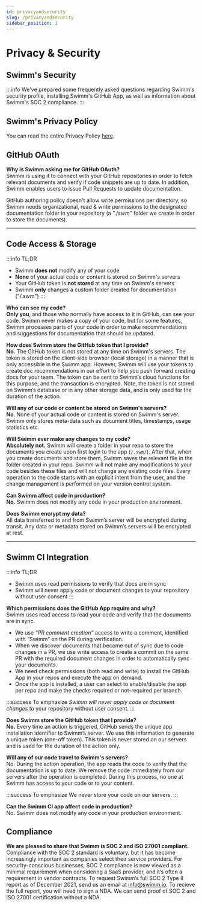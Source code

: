 ```yaml
---
id: privacyandsecurity
slug: /privacyandsecurity
sidebar_position: 1
---
```



# Privacy & Security

## Swimm's Security

:::info
We've prepared some frequently asked questions regarding Swimm's security profile, installing Swimm's GitHub App, as well as information about Swimm's SOC 2 compliance.
:::

## Swimm's Privacy Policy

You can read the entire Privacy Policy [here](https://swimm.io/legal/privacy-policy/).

## GitHub OAuth

**Why is Swimm asking me for GitHub OAuth?**<br/>
Swimm is using it to connect with your GitHub repositories in order to fetch relevant documents
and verify if code snippets are up to date. In addition, Swimm enables users to issue Pull
Requests to update documentation.

GitHub authoring policy doesn't allow write permissions per directory,
so Swimm needs organizational, read & write permissions to the designated
documentation folder in your repository (a <i>"./swm"</i> folder we create in order to store the documents).

---

## Code Access & Storage

<!-- vale Google.Slang = NO -->

:::info TL;DR

- Swimm **does not** modify any of your code
- **None** of your actual code or content is stored on Swimm's servers
- Your GitHub token is **not stored** at any time on Swimm's servers
- Swimm **only** changes a custom folder created for documentation ("/.swm")
  :::

<!-- vale Google.Slang = YES -->

**Who can see my code?**<br/>
**Only you**, and those who normally have access to it in GitHub, can see your code. Swimm never makes a copy of your
code, but for some features, Swimm processes parts of your code in order to make recommendations and suggestions for documentation that should be updated.

**How does Swimm store the GitHub token that I provide?**<br/>
**No.** The GitHub token is not stored at any time on Swimm's servers. The token is stored on the client-side browser (local storage) in a manner that is only accessible in the Swimm app.
However, Swimm will use your tokens to create doc recommendations in our effort to help you push forward creating docs for your team. The token can be sent to Swimm’s cloud functions for this purpose, and the transaction is encrypted. Note, the token is not stored on Swimm’s database or in any other storage data, and is only used for the duration of the action.

**Will any of our code or content be stored on Swimm's servers?**<br/>
**No**. None of your actual code or content is stored on Swimm's server. Swimm only stores meta-data such as document titles, timestamps, usage statistics etc.

**Will Swimm ever make any changes to my code?**<br/>
**Absolutely not.** Swimm will create a folder in your repo to store the documents you create upon first login to the
app (`/.swm/`). After that, when you create documents and store them, Swimm saves the relevant file in the folder created in your repo. Swimm will not make any modifications
to your code besides these files and will not change any existing code files. Every operation to the
code starts with an explicit intent from the user, and the change management is performed on your
version control system.

**Can Swimm affect code in production?**<br/>
**No.** Swimm does not modify any code in your production environment.

**Does Swimm encrypt my data?**<br/>
All data transferred to and from Swimm’s server will be encrypted during transit. Any data or
metadata stored on Swimm’s servers will be encrypted at rest.

---

## Swimm CI Integration

<!-- vale Google.Slang = NO -->

:::info TL;DR

- Swimm uses read permissions to verify that docs are in sync
- Swimm will never apply code or document changes to your repository without user consent
:::
<!-- vale Google.Slang = YES -->

**Which permissions does the GitHub App require and why?**<br/>
Swimm uses read access to read your code and verify that the documents are in sync.

- We use _“PR comment creation”_ access to write a comment, identified with “Swimm” on the PR during
  verification.
- When we discover documents that become out of sync due to code changes in a PR, we use write access to create a commit on the same PR with the required document changes in order to automatically sync your documents.
- We need check permissions (both read and write) to install the GitHub App in your repos and execute the app on demand.
- Once the app is installed, a user can select to enable/disable the app per repo and make the checks required or not-required per branch.

:::success To emphasize
_Swimm will never apply code or document changes_ to your repository without user consent.
:::

**Does Swimm store the GitHub token that I provide?**<br/>
**No.** Every time an action is triggered, GitHub sends the unique app installation identifier to Swimm’s
server. We use this information to generate a unique token (one-off token). This token is never stored
on our servers and is used for the duration of the action only.

**Will any of our code travel to Swimm's servers?**<br/>
No. During the action operation, the app reads the code to verify that the documentation is up to date.
We remove the code immediately from our servers after the operation is completed. During this process,
no one at Swimm has access to your code or to your content.

:::success To emphasize
We never store your code on our servers.
:::

**Can the Swimm CI app affect code in production?**<br/>
No. Swimm does not modify any code in your production environment.

## Compliance

**We are pleased to share that Swimm is SOC 2 and ISO 27001 compliant.** <br/>
Compliance with the SOC 2 standard is voluntary, but it has become increasingly important as companies select their service providers. For security-conscious businesses, SOC 2 compliance is now viewed as a minimal requirement when considering a SaaS provider, and it’s often a requirement in vendor contracts.
To request Swimm’s full SOC 2 Type II report as of December 2021, send us an email at info@swimm.io. To recieve the full report, you will need to sign a NDA. We can send proof of SOC 2 and ISO 27001 certification without a NDA.
